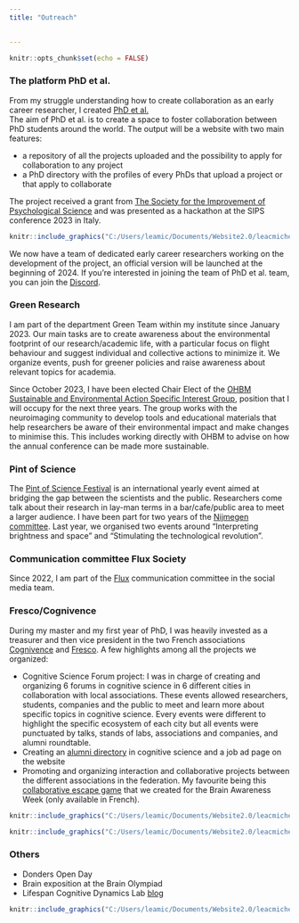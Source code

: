 ```yaml
---
title: "Outreach"

  
---
```


```r
knitr::opts_chunk$set(echo = FALSE)
```
### The platform PhD et al.

From my struggle understanding how to create collaboration as an early career researcher, I created [PhD et al.](https://phd-et-al.org/)  
The aim of PhD et al. is to create a space to foster collaboration between PhD students around the world. The output will be a website with two main features:

* a repository of all the projects uploaded and the possibility to apply for collaboration to any project  
* a PhD directory with the profiles of every PhDs that upload a project or that apply to collaborate  

The project received a grant from [The Society for the Improvement of Psychological Science](https://improvingpsych.org/) and was presented as a hackathon at the SIPS conference 2023 in Italy. 

```r

knitr::include_graphics("C:/Users/leamic/Documents/Website2.0/leacmichel.github.io/hackathon.jpg")

```

We now have a team of dedicated early career researchers working on the development of the project, an official version will be launched at the beginning of 2024. 
If you're interested in joining the team of PhD et al. team, you can join the [Discord](https://discord.gg/fZ2GAJNGm).

### Green Research
I am part of the department Green Team within my institute since January 2023. Our main tasks are to create awareness about the environmental footprint of our research/academic life, with a particular focus on flight behaviour and suggest individual and collective actions to minimize it. We organize events, push for greener policies and raise awareness about relevant topics for academia. 

Since October 2023, I have been elected Chair Elect of the [OHBM Sustainable and Environmental Action Specific Interest Group](https://ohbm-environment.org/), position that I will occupy for the next three years. The group works with the neuroimaging community to develop tools and educational materials that help researchers be aware of their environmental impact and make changes to minimise this. This includes working directly with OHBM to advise on how the annual conference can be made more sustainable.

### Pint of Science 
The [Pint of Science Festival](https://pintofscience.com/) is an international yearly event aimed at bridging the gap between the scientists and the public. Researchers come talk about their research in lay-man terms in a bar/cafe/public area to meet a larger audience. 
I have been part for two years of the [Nijmegen committee](https://www.pintofscience.nl/nijmegen). Last year, we organised two events around "Interpreting brightness and space" and "Stimulating the technological revolution". 

### Communication committee Flux Society
Since 2022, I am part of the [Flux](https://fluxsociety.org/) communication committee in the social media team. 

### Fresco/Cognivence
During my master and my first year of PhD, I was heavily invested as a treasurer and then vice president in the two French associations [Cognivence](https://cognivence.scicog.fr/) and [Fresco](https://federationfresco.fr/). A few highlights among all the projects we organized:  

* Cognitive Science Forum project: I was in charge of creating and organizing 6 forums in cognitive science in 6 different cities in collaboration with local associations. These events allowed researchers, students, companies and the public to meet and learn more about specific topics in cognitive science. Every events were different to highlight the specific ecosystem of each city but all events were punctuated by talks, stands of labs, associations and companies, and alumni roundtable.  
* Creating an [alumni directory](https://federationfresco.fr/cogalumni/registre-cogalumni/) in cognitive science and a job ad page on the website
* Promoting and organizing interaction and collaborative projects between the different associations in the federation. My favourite being this [collaborative escape game](https://www.cjoint.com/doc/21_04/KDlrJpM7yBJ_Je-ne-suis-pas-un-robot---Instructions.pdf?fbclid=IwAR39Ym5BTLvoU2644u0cXZRQNDlBSxTdNOrgi73Jh7gMZRRLJRc6Xz97tP8) that we created for the Brain Awareness Week (only available in French).

```r

knitr::include_graphics("C:/Users/leamic/Documents/Website2.0/leacmichel.github.io/FSC1.jpg")

knitr::include_graphics("C:/Users/leamic/Documents/Website2.0/leacmichel.github.io/FSC_Fresco2.jpg")

```

### Others
* Donders Open Day
* Brain exposition at the Brain Olympiad
* Lifespan Cognitive Dynamics Lab [blog](https://www.rogierkievit.com/blog)

```r

knitr::include_graphics("C:/Users/leamic/Documents/Website2.0/leacmichel.github.io/braingame.jpg")

```
